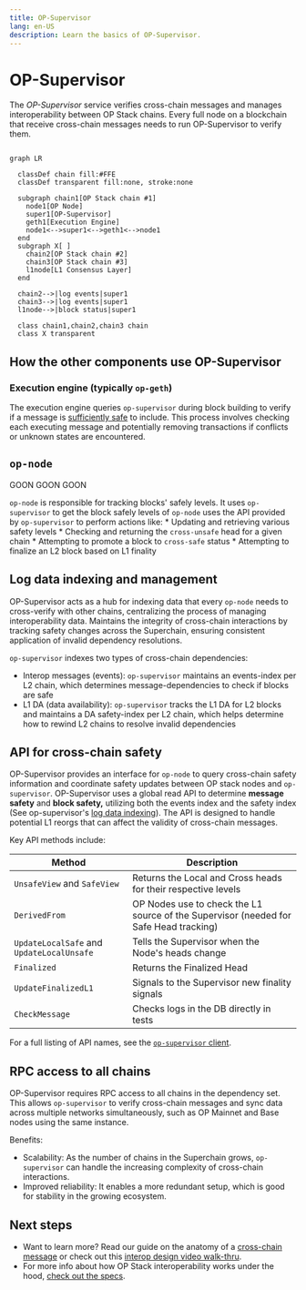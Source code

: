 ```yaml
---
title: OP-Supervisor
lang: en-US
description: Learn the basics of OP-Supervisor.
---
```



# OP-Supervisor


<InteropCallout />

The *OP-Supervisor* service verifies cross-chain messages and manages interoperability between OP Stack chains.
Every full node on a blockchain that receive cross-chain messages needs to run OP-Supervisor to verify them.

```mermaid

graph LR

  classDef chain fill:#FFE
  classDef transparent fill:none, stroke:none
  
  subgraph chain1[OP Stack chain #1]
    node1[OP Node]
    super1[OP-Supervisor]
    geth1[Execution Engine]
    node1<-->super1<-->geth1<-->node1
  end
  subgraph X[ ]
    chain2[OP Stack chain #2]
    chain3[OP Stack chain #3]
    l1node[L1 Consensus Layer]
  end

  chain2-->|log events|super1
  chain3-->|log events|super1
  l1node-->|block status|super1

  class chain1,chain2,chain3 chain
  class X transparent
```

## How the other components use OP-Supervisor

### Execution engine (typically `op-geth`)

The execution engine queries `op-supervisor` during block building to verify if a message is [sufficiently safe](./explainer#block-safety-levels) to include. 
This process involves checking each executing message and potentially removing transactions if conflicts or unknown states are encountered.

## `op-node`

GOON GOON GOON

`op-node` is responsible for tracking blocks' safely levels.
It uses `op-supervisor` to get the block safely levels of 
`op-node` uses the API provided by `op-supervisor` to perform actions like:
    *   Updating and retrieving various safety levels
    *   Checking and returning the `cross-unsafe` head for a given chain
    *   Attempting to promote a block to `cross-safe` status
    *   Attempting to finalize an L2 block based on L1 finality

## Log data indexing and management

OP-Supervisor acts as a hub for indexing data that every `op-node` needs to cross-verify with other chains, centralizing the process of managing interoperability data. Maintains the integrity of cross-chain interactions by tracking safety changes⁠ across the Superchain, ensuring consistent application of invalid dependency resolutions. ⁠

`op-supervisor` indexes two types of cross-chain dependencies:

*   Interop messages (events): `op-supervisor` maintains an events-index per L2 chain, which determines message-dependencies to check if blocks are safe
*   L1 DA (data availability): `op-supervisor` tracks the L1 DA for L2 blocks and maintains a DA safety-index per L2 chain, which helps determine how to rewind L2 chains to resolve invalid dependencies

## API for cross-chain safety

OP-Supervisor provides an interface for `op-node` to query cross-chain safety information and coordinate safety updates between OP stack nodes and `op-supervisor⁠⁠`. OP-Supervisor uses a global read API to determine **message safety** and **block safety,** utilizing both the events index and the safety index (See op-supervisor's [log data indexing](#log-data-indexing-and-management)). The API is designed to handle potential L1 reorgs that can affect the validity of cross-chain messages⁠.

Key API methods include:

| Method                                    | Description                                                                           |
| ----------------------------------------- | ------------------------------------------------------------------------------------- |
| `UnsafeView` and `SafeView`               | Returns the Local and Cross heads for their respective levels                         |
| `DerivedFrom`                             | OP Nodes use to check the L1 source of the Supervisor (needed for Safe Head tracking) |
| `UpdateLocalSafe` and `UpdateLocalUnsafe` | Tells the Supervisor when the Node's heads change                                     |
| `Finalized`                               | Returns the Finalized Head                                                            |
| `UpdateFinalizedL1`                       | Signals to the Supervisor new finality signals                                        |
| `CheckMessage`                            | Checks logs in the DB directly in tests                                               |

For a full listing of API names, see the [`op-supervisor` client](https://github.com/ethereum-optimism/optimism/blob/develop/op-service/sources/supervisor_client.go).

## RPC access to all chains

OP-Supervisor requires RPC access to all chains in the dependency set. This allows `op-supervisor` to verify cross-chain messages and sync data across multiple networks simultaneously, such as OP Mainnet and Base nodes using the same instance.

Benefits:

*   Scalability: As the number of chains in the Superchain grows, `op-supervisor` can handle the increasing complexity of cross-chain interactions.
*   Improved reliability: It enables a more redundant setup, which is good for stability in the growing ecosystem.

## Next steps

*   Want to learn more? Read our guide on the anatomy of a [cross-chain message](/stack/interop/cross-chain-message) or check out this [interop design video walk-thru](https://www.youtube.com/watch?v=FKc5RgjtGes).
*   For more info about how OP Stack interoperability works under the hood, [check out the specs](https://specs.optimism.io/interop/overview.html).
